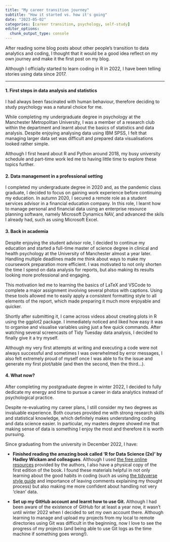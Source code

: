 ```yaml
---
title: "My career transition journey"
subtitle: "How it started vs. how it's going"
date: "2023-05-02"
categories: [career transition, psychology, self-study]
editor_options: 
  chunk_output_type: console
---
```


After reading some blog posts about other people's transition to data analytics and coding, I thought that it would be a good idea reflect on my own journey and make it the first post on my blog. 

Although I officially started to learn coding in R in 2022, I have been telling stories using data since 2017.

------------------------------------------------------------------------

#### 1. First steps in data analysis and statistics

I had always been fascinated with human behaviour, therefore deciding to study psychology was a natural choice for me.

While completing my undergraduate degree in psychology at the Manchester Metropolitan University, I was a member of a research club within the department and learnt about the basics of statistics and data analysis. Despite enjoying analysing data using IBM SPSS, I felt that managing larger data set was difficult and prepared data visualisations looked rather simple. 

Although I first heard about R and Python around 2018, my busy university schedule and part-time work led me to having little time to explore these topics further. 

#### 2. Data management in a professional setting

I completed my undergraduate degree in 2020 and, as the pandemic class graduate, I decided to focus on gaining work experience before continuing my education. In autumn 2020, I secured a remote role as a student services advisor in a financial education company. In this role, I learnt how to manage personal and financial data using an enterprise resource planning software, namely Microsoft Dynamics NAV, and advanced the skils I already had, such as using Microsoft Excel.

#### 3. Back in academia

Despite enjoying the student advisor role, I decided to continue my education and started a full-time master of science degree in clinical and health psychology at the University of Manchester almost a year later. Handling multiple deadlines made me think about ways to make my coursework preparation more efficient. I was motivated to not only shorten the time I spend on data analysis for reports, but also making its results looking more professional and engaging. 

This motivation led me to learning the basics of LaTeX and VSCode to complete a major assignment involving several photos with captions. Using these tools allowed me to easily apply a consistent formatting style to all elements of the report, which made preparing it much more enjoyable and quicker. 

Shortly after submitting it, I came across videos about creating plots in R using the ggplot2 package. I immediately noticed and liked how easy it was to organise and visualise variables using just a few quick commands. After watching several screencasts of Tidy Tuesday data analysis, I decided to finally give it a try myself. 

Although my very first attempts at writing and executing a code were not always successful and sometimes I was overwhelmed by error messages, I also felt extremely proud of myself once I was able to fix the issue and generate my first plot/table (and then the second, then the third...).


#### 4. What now?

After completing my postgraduate degree in winter 2022, I decided to fully dedicate my energy and time to pursue a career in data analytics instead of psychological practice. 

Despite re-evaluating my career plans, I still consider my two degrees as invaluable experience. Both courses provided me with strong research skills and statistical knowledge, which definitely makes understanding coding and data science easier. In particular, my masters degree showed me that making sense of data is something I enjoy the most and therefore it is worth pursuing. 

Since graduating from the university in December 2022, I have:

-   **Finished reading the amazing book called 'R for Data Science (2e)' by Hadley Wickam and colleagues**. Although I used [the free online resources](https://r4ds.hadley.nz/) provided by the authors, I also have a physical copy of the first edition of the book. I found these materials helpful in not only learning about the good habits in coding (such as using [the tidyverse style guide](https://style.tidyverse.org/) and importance of leaving comments explaining my thought process) but also making me more confident about handling not very 'clean' data.

-   **Set up my GitHub account and learnt how to use Git.** Although I had been aware of the existence of GitHub for at least a year now, it wasn't until winter 2022 when I decided to set my own account there. Although learning to manage and upload my projects from my local to remote directories using Git was difficult in the beginning, now I love to see the progress of my projects (and being able to use Git logs as the time machine if something goes wrong!).
